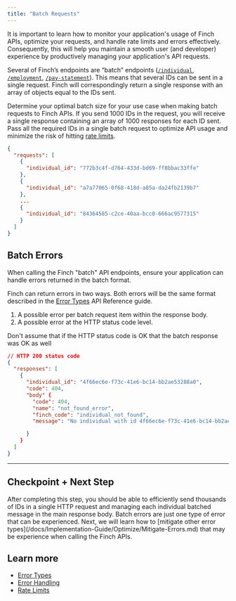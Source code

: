 ```yaml
---
title: "Batch Requests"
---
```


It is important to learn how to monitor your application's usage of Finch APIs, optimize your requests, and handle rate limits and errors effectively. Consequently, this will help you maintain a smooth user (and developer) experience by productively managing your application's API requests.

Several of Finch’s endpoints are “batch” endpoints ([`/individual`](https://developer.tryfinch.com/docs/reference/9d6c83b09e205-individual), [`/employment`](https://developer.tryfinch.com/docs/reference/1ba5cdec4c979-employment), [`/pay-statement`](https://developer.tryfinch.com/docs/reference/d5fd02c41e83a-pay-statement)). This means that several IDs can be sent in a single request. Finch will correspondingly return a single response with an array of objects equal to the IDs sent.

Determine your optimal batch size for your use case when making batch requests to Finch APIs. If you send 1000 IDs in the request, you will receive a single response containing an array of 1000 responses for each ID sent. Pass all the required IDs in a single batch request to optimize API usage and minimize the risk of hitting [rate limits](https://developer.tryfinch.com/docs/reference/64f780582a5a2-rate-limits).

```json
{
  "requests": [
    {
      "individual_id": "772b3c4f-d764-433d-bd69-ff8bbac33ffe"
    },
    {
      "individual_id": "a7a77065-0f68-418d-a85a-da24fb2139b7"
    },
    ...
    {
      "individual_id": "84364585-c2ce-40aa-bcc0-666ac9577315"
    }
  ]
}
```

## Batch Errors 

When calling the Finch "batch" API endpoints, ensure your application can handle errors returned in the batch format.

Finch can return errors in two ways. Both errors will be the same format described in the [Error Types](https://developer.tryfinch.com/docs/reference/1f80003f67f0d-error-types) API Reference guide.

1. A possible error per batch request item within the response body.
1. A possible error at the HTTP status code level.

Don't assume that if the HTTP status code is OK that the batch response was OK as well

```json
// HTTP 200 status code
{
  "responses": [
    {
      "individual_id": "4f66ec6e-f73c-41e6-bc14-bb2ae53288a0",
      "code": 404,
      "body" {
        "code": 404,
        "name": "not_found_error",
        "finch_code": "individual_not_found",
        "message": "No individual with id 4f66ec6e-f73c-41e6-bc14-bb2ae53288a0 found"

      }
    }
  ]
}
```

---

## Checkpoint + Next Step
<Check>
 After completing this step, you should be able to efficiently send thousands of IDs in a single HTTP request and managing each individual batched message in the main response body. Batch errors are just one type of error that can be experienced. Next, we will learn how to [mitigate other error types](/docs/Implementation-Guide/Optimize/Mitigate-Errors.md) that may be experience when calling the Finch APIs.
</Check>

## Learn more
- [Error Types](https://developer.tryfinch.com/docs/reference/1f80003f67f0d-error-types)
- [Error Handling](https://developer.tryfinch.com/docs/reference/7e03b7d6dec4a-error-handling)
- [Rate Limits](https://developer.tryfinch.com/docs/reference/64f780582a5a2-rate-limits)
